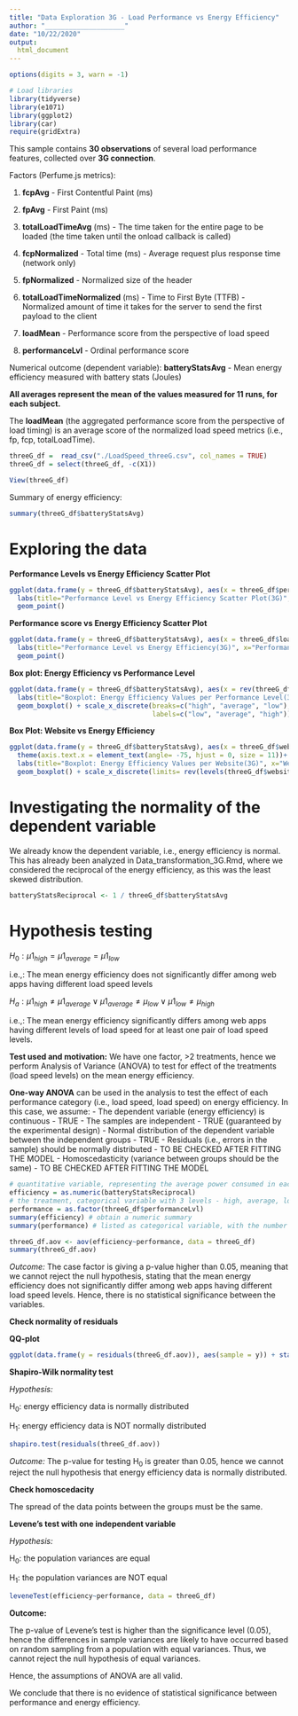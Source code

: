 ```yaml
---
title: "Data Exploration 3G - Load Performance vs Energy Efficiency"
author: "____________________"
date: "10/22/2020"
output:
  html_document
---
```


```r
options(digits = 3, warn = -1)

# Load libraries
library(tidyverse)
library(e1071)
library(ggplot2)
library(car)
require(gridExtra)
```
This sample contains **30 observations** of several load performance features, collected over **3G connection**.

Factors (Perfume.js metrics):

1. __fcpAvg__ - First Contentful Paint (ms) \n

2. __fpAvg__ - First Paint (ms) \n

3. __totalLoadTimeAvg__ (ms) -  The time taken for the entire page to be loaded (the time taken until the onload callback is called) \n

4. __fcpNormalized__ - Total time (ms) - Average request plus response time (network only) \n

5. __fpNormalized__ - Normalized size of the header \n

6. __totalLoadTimeNormalized__ (ms) -  Time to First Byte (TTFB) - Normalized amount of time it takes for the server to send the first payload to the client \n

7. __loadMean__ - Performance score from the perspective of load speed \n

8. __performanceLvl__ - Ordinal performance score \n

Numerical outcome (dependent variable): \n
__batteryStatsAvg__ - Mean energy efficiency measured with battery stats (Joules) \n

**All averages represent the mean of the values measured for 11 runs, for each subject.** \n

The __loadMean__ (the aggregated performance score from the perspective of load timing) is an average score of the normalized load speed metrics (i.e., fp, fcp, totalLoadTime).

```r
threeG_df =  read_csv("./LoadSpeed_threeG.csv", col_names = TRUE)
threeG_df = select(threeG_df, -c(X1))

View(threeG_df)
```

Summary of energy efficiency:
```r
summary(threeG_df$batteryStatsAvg)
```

# Exploring the data

**Performance Levels vs Energy Efficiency Scatter Plot**

```r
ggplot(data.frame(y = threeG_df$batteryStatsAvg), aes(x = threeG_df$performanceLvl, y = y, sample = y, color = threeG_df$performanceLvl)) +
  labs(title="Performance Level vs Energy Efficiency Scatter Plot(3G)", x="Performance Level",  y = "Energy Efficiency (Joules)", color = "Performance Level")+
  geom_point() 
```

**Performance score vs Energy Efficiency Scatter Plot**

```r
ggplot(data.frame(y = threeG_df$batteryStatsAvg), aes(x = threeG_df$loadMean, y=y, sample = y, color = threeG_df$performanceLvl)) +
  labs(title="Performance Level vs Energy Efficiency(3G)", x="Performance Score",  y = "Energy Efficiency (Joules)", color = "Performance Level")+
  geom_point()
```

**Box plot: Energy Efficiency vs Performance Level**
```r
ggplot(data.frame(y = threeG_df$batteryStatsAvg), aes(x = rev(threeG_df$performanceLvl), y=y, sample = y, fill = (threeG_df$performanceLvl))) +
  labs(title="Boxplot: Energy Efficiency Values per Performance Level(3G)", x="Performance Level",  y = "Energy Efficiency (Joules)", fill = "Performance Level")+
  geom_boxplot() + scale_x_discrete(breaks=c("high", "average", "low"), 
                                    labels=c("low", "average", "high"))
```

**Box Plot: Website vs Energy Efficiency**

```r
ggplot(data.frame(y = threeG_df$batteryStatsAvg), aes(x = threeG_df$website, y=y, sample = y, fill = threeG_df$performanceLvl)) +
  theme(axis.text.x = element_text(angle= -75, hjust = 0, size = 11))+
  labs(title="Boxplot: Energy Efficiency Values per Website(3G)", x="Websitep",  y = "Energy Efficiency (Joules)", fill = "Performance Level")+
  geom_boxplot() + scale_x_discrete(limits= rev(levels(threeG_df$website)))
```

# Investigating the normality of the dependent variable

We already know the dependent variable, i.e., energy efficiency is normal. This has already been analyzed in Data_transformation_3G.Rmd, where we considered the reciprocal of the energy efficiency, as this was the least skewed distribution.

```r
batteryStatsReciprocal <- 1 / threeG_df$batteryStatsAvg
```

# Hypothesis testing

$H_{0}: \mu1_{high} = \mu1_{average} = \mu1_{low}$ \n

i.e.,: The mean energy efficiency does not significantly differ among web apps having different load speed levels\n

$H_{a}: \mu1_{high}\neq\mu1_{average} \vee \mu1_{average}\neq\mu_{low} \vee \mu1_{low}\neq\mu_{high}$\n

i.e.,: The mean energy efficiency significantly differs among web apps having different levels of load speed for at least one pair of load speed levels.\n

__Test used and motivation:__
We have one factor, >2 treatments, hence we perform Analysis of Variance (ANOVA) to test for effect of the treatments (load speed levels) on the mean energy efficiency.

**One-way ANOVA** can be used in the analysis to test the effect of each performance category (i.e., load speed, load speed) on energy efficiency. In this case, we assume: \n
  - The dependent variable (energy efficiency) is continuous - TRUE
  - The samples are independent - TRUE (guaranteed by the experimental design)
  - Normal distribution of the dependent variable between the independent groups - TRUE
  - Residuals (i.e., errors in the sample) should be normally distributed - TO BE CHECKED AFTER FITTING THE MODEL
  - Homoscedasticity (variance between groups should be the same) - TO BE CHECKED AFTER FITTING THE MODEL

```r
# quantitative variable, representing the average power consumed in each round of the experiment
efficiency = as.numeric(batteryStatsReciprocal)
# the treatment, categorical variable with 3 levels - high, average, low
performance = as.factor(threeG_df$performanceLvl)
summary(efficiency) # obtain a numeric summary
summary(performance) # listed as categorical variable, with the number of observations at each level
```

```r
threeG_df.aov <- aov(efficiency~performance, data = threeG_df)
summary(threeG_df.aov)
```
_Outcome:_
The case factor is giving a p-value higher than 0.05, meaning that we cannot reject the null hypothesis, stating that the mean energy efficiency does not significantly differ among web apps having different load speed levels. Hence, there is no statistical significance between the variables.

**Check normality of residuals**

**QQ-plot**

```r
ggplot(data.frame(y = residuals(threeG_df.aov)), aes(sample = y)) + stat_qq() + stat_qq_line(col="red", lty=2) + ylab("Sample Qantiles") + xlab("Normal Theoretical Quantile") + ggtitle("Q-Q Plot of the residuals(3G)")
```

**Shapiro-Wilk normality test**

_Hypothesis:_ \n

H~0~: energy efficiency data is normally distributed \n

H~1~: energy efficiency data is NOT normally distributed

```r
shapiro.test(residuals(threeG_df.aov))
```

_Outcome:_
The p-value for testing H~0~ is greater than 0.05, hence we cannot reject the null hypothesis that energy efficiency data is normally distributed.

**Check homoscedacity**

The spread of the data points between the groups must be the same.

**Levene's test with one independent variable**

_Hypothesis:_ \n

H~0~: the population variances are equal \n

H~1~: the population variances are NOT equal

```r
leveneTest(efficiency~performance, data = threeG_df)
```

__Outcome:__ \n

The p-value of Levene's test is higher than the significance level (0.05), hence the differences in sample variances are likely to have occurred based on random sampling from a population with equal variances. Thus, we cannot reject the null hypothesis of equal variances.

Hence, the assumptions of ANOVA are all valid.

We conclude that there is no evidence of statistical significance between performance and energy efficiency.



